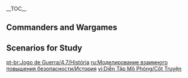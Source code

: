 {{Event Tabs
|subpage1 = Synthesized Intel
}}
__TOC__
==Commanders and Wargames==
{{Transclude|Commanders and Wargames|Dialogue|main=1|top=1}}

==Scenarios for Study==
{{Transclude|Scenarios for Study|Dialogue|main=1|top=1}}

[[pt-br:Jogo de Guerra/4.7/História]]
[[ru:Моделирование взаимного повышения безопасности/История]]
[[vi:Diễn Tập Mô Phỏng/Cốt Truyện]]